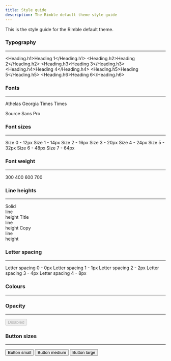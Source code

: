 ```yaml
---
title: Style guide
description: The Rimble default theme style guide
---
```


This is the style guide for the Rimble default theme.

### Typography
---

<Heading.h1>Heading 1</Heading.h1>
<Heading.h2>Heading 2</Heading.h2>
<Heading.h3>Heading 3</Heading.h3>
<Heading.h4>Heading 4</Heading.h4>
<Heading.h5>Heading 5</Heading.h5>
<Heading.h6>Heading 6</Heading.h6>

### Fonts
---
<Text fontFamily="athelas">Athelas</Text>
<Text fontFamily="georgia">Georgia</Text>
<Text fontFamily="times">Times</Text>
<Text fontFamily="serif">Times</Text>

<Text>Source Sans Pro</Text>

### Font sizes
---
<Text fontSize={0}>Size 0 - 12px</Text>
<Text fontSize={1}>Size 1 - 14px</Text>
<Text fontSize={2}>Size 2 - 16px</Text>
<Text fontSize={3}>Size 3 - 20px</Text>
<Text fontSize={4}>Size 4 - 24px</Text>
<Text fontSize={5}>Size 5 - 32px</Text>
<Text fontSize={6}>Size 6 - 48px</Text>
<Text fontSize={7}>Size 7 - 64px</Text>

### Font weight
---
<Text fontWeight={1}>300</Text>
<Text fontWeight={2}>400</Text>
<Text fontWeight={3}>600</Text>
<Text fontWeight={4}>700</Text>


### Line heights
---
<Text mb={2} lineHeight="solid">Solid<br /> line<br /> height</Text>
<Text mb={2} lineHeight="title">Title<br /> line<br /> height</Text>
<Text lineHeight="copy">Copy<br /> line<br /> height</Text>

### Letter spacing
---
<Text letterSpacing="0">Letter spacing 0 - 0px</Text>
<Text letterSpacing="1">Letter spacing 1 - 1px</Text>
<Text letterSpacing="2">Letter spacing 2 - 2px</Text>
<Text letterSpacing="3">Letter spacing 3 - 4px</Text>
<Text letterSpacing="4">Letter spacing 4 - 8px</Text>


### Colours
---

<Box mb={1} borderRadius={16} width="30px" height="30px" bg="primary"></Box>
<Box mb={1} borderRadius={16} width="30px" height="30px" bg="primary-light"></Box>
<Box mb={1} borderRadius={16} width="30px" height="30px" bg="primary-dark"></Box>
<Box mb={1} borderRadius={16} width="30px" height="30px" bg="blue"></Box>
<Box mb={1} borderRadius={16} width="30px" height="30px" bg="black"></Box>
<Box mb={1} borderRadius={16} width="30px" height="30px" bg="near-black"></Box>
<Box mb={1} borderRadius={16} width="30px" height="30px" bg="dark-gray"></Box>
<Box mb={1} borderRadius={16} width="30px" height="30px" bg="mid-gray"></Box>
<Box mb={1} borderRadius={16} width="30px" height="30px" bg="grey"></Box>
<Box mb={1} borderRadius={16} width="30px" height="30px" bg="silver"></Box>
<Box mb={1} borderRadius={16} width="30px" height="30px" bg="light-silver"></Box>
<Box mb={1} borderRadius={16} width="30px" height="30px" bg="moon-gray"></Box>
<Box mb={1} borderRadius={16} width="30px" height="30px" bg="light-gray"></Box>
<Box mb={1} borderRadius={16} width="30px" height="30px" bg="near-white"></Box>
<Box mb={1} borderRadius={16} width="30px" height="30px" bg="white"></Box>
<Box mb={1} borderRadius={16} width="30px" height="30px" bg="transparent"></Box>
<Box mb={1} borderRadius={16} width="30px" height="30px" bg="success"></Box>
<Box mb={1} borderRadius={16} width="30px" height="30px" bg="warning"></Box>
<Box mb={1} borderRadius={16} width="30px" height="30px" bg="danger"></Box>
<Box mb={1} borderRadius={16} width="30px" height="30px" bg="info"></Box>


### Opacity
---

<Button disabled>Disabled</Button>


### Button sizes
---
<Flex>
<Box width={1/2} mb={1}>
<Button size="small">Button small</Button>
</Box>
<Box width={1/2}>
</Box>
</Flex>
<Box mb={1}>
<Button size="medium">Button medium</Button>
</Box>
<Box mb={1}>
<Button size="large">Button large</Button>
</Box>
